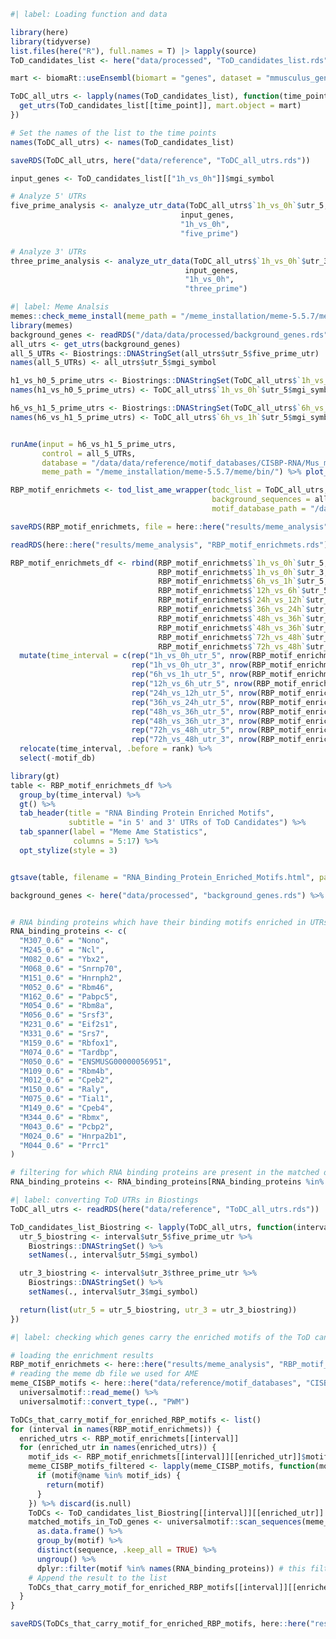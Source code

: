 ```r
#| label: Loading function and data

library(here)
library(tidyverse)
list.files(here("R"), full.names = T) |> lapply(source)
ToD_candidates_list <- here("data/processed", "ToD_candidates_list.rds") %>% readRDS()
```

```r
mart <- biomaRt::useEnsembl(biomart = "genes", dataset = "mmusculus_gene_ensembl")

ToDC_all_utrs <- lapply(names(ToD_candidates_list), function(time_point) {
  get_utrs(ToD_candidates_list[[time_point]], mart.object = mart)
})

# Set the names of the list to the time points
names(ToDC_all_utrs) <- names(ToD_candidates_list)

saveRDS(ToDC_all_utrs, here("data/reference", "ToDC_all_utrs.rds"))
```

```r
input_genes <- ToD_candidates_list[["1h_vs_0h"]]$mgi_symbol

# Analyze 5' UTRs
five_prime_analysis <- analyze_utr_data(ToDC_all_utrs$`1h_vs_0h`$utr_5, 
                                      input_genes, 
                                      "1h_vs_0h", 
                                      "five_prime")

# Analyze 3' UTRs
three_prime_analysis <- analyze_utr_data(ToDC_all_utrs$`1h_vs_0h`$utr_3, 
                                       input_genes, 
                                       "1h_vs_0h", 
                                       "three_prime")
```

```r
#| label: Meme Analsis 
memes::check_meme_install(meme_path = "/meme_installation/meme-5.5.7/meme/bin/")
library(memes)
background_genes <- readRDS("/data/data/processed/background_genes.rds") %>% as.data.frame() %>% setNames(c("mgi_symbols"))
all_utrs <- get_utrs(background_genes)
all_5_UTRs <- Biostrings::DNAStringSet(all_utrs$utr_5$five_prime_utr)
names(all_5_UTRs) <- all_utrs$utr_5$mgi_symbol

h1_vs_h0_5_prime_utrs <- Biostrings::DNAStringSet(ToDC_all_utrs$`1h_vs_0h`$utr_5$five_prime_utr)
names(h1_vs_h0_5_prime_utrs) <- ToDC_all_utrs$`1h_vs_0h`$utr_5$mgi_symbol

h6_vs_h1_5_prime_utrs <- Biostrings::DNAStringSet(ToDC_all_utrs$`6h_vs_1h`$utr_5$five_prime_utr)
names(h6_vs_h1_5_prime_utrs) <- ToDC_all_utrs$`6h_vs_1h`$utr_5$mgi_symbol


runAme(input = h6_vs_h1_5_prime_utrs,
       control = all_5_UTRs,
       database = "/data/data/reference/motif_databases/CISBP-RNA/Mus_musculus.meme",
       meme_path = "/meme_installation/meme-5.5.7/meme/bin/") %>% plot_ame_heatmap()
```

```r
RBP_motif_enrichmets <- tod_list_ame_wrapper(todc_list = ToDC_all_utrs,
                                             background_sequences = all_utrs,
                                             motif_database_path = "/data/data/reference/motif_databases/CISBP-RNA/Mus_musculus.meme")

saveRDS(RBP_motif_enrichmets, file = here::here("results/meme_analysis", "RBP_motif_enrichmets.rds"))

readRDS(here::here("results/meme_analysis", "RBP_motif_enrichmets.rds"))

RBP_motif_enrichmets_df <- rbind(RBP_motif_enrichmets$`1h_vs_0h`$utr_5, 
                                 RBP_motif_enrichmets$`1h_vs_0h`$utr_3,
                                 RBP_motif_enrichmets$`6h_vs_1h`$utr_5,
                                 RBP_motif_enrichmets$`12h_vs_6h`$utr_5,
                                 RBP_motif_enrichmets$`24h_vs_12h`$utr_5,
                                 RBP_motif_enrichmets$`36h_vs_24h`$utr_5,
                                 RBP_motif_enrichmets$`48h_vs_36h`$utr_5,
                                 RBP_motif_enrichmets$`48h_vs_36h`$utr_3,
                                 RBP_motif_enrichmets$`72h_vs_48h`$utr_5,
                                 RBP_motif_enrichmets$`72h_vs_48h`$utr_3) %>% 
  mutate(time_interval = c(rep("1h_vs_0h_utr_5", nrow(RBP_motif_enrichmets$`1h_vs_0h`$utr_5)),
                           rep("1h_vs_0h_utr_3", nrow(RBP_motif_enrichmets$`1h_vs_0h`$utr_3)),
                           rep("6h_vs_1h_utr_5", nrow(RBP_motif_enrichmets$`6h_vs_1h`$utr_5)),
                           rep("12h_vs_6h_utr_5", nrow(RBP_motif_enrichmets$`12h_vs_6h`$utr_5)),
                           rep("24h_vs_12h_utr_5", nrow(RBP_motif_enrichmets$`24h_vs_12h`$utr_5)),
                           rep("36h_vs_24h_utr_5", nrow(RBP_motif_enrichmets$`36h_vs_24h`$utr_5)),
                           rep("48h_vs_36h_utr_5", nrow(RBP_motif_enrichmets$`48h_vs_36h`$utr_5)),
                           rep("48h_vs_36h_utr_3", nrow(RBP_motif_enrichmets$`48h_vs_36h`$utr_3)),
                           rep("72h_vs_48h_utr_5", nrow(RBP_motif_enrichmets$`72h_vs_48h`$utr_5)),
                           rep("72h_vs_48h_utr_3", nrow(RBP_motif_enrichmets$`72h_vs_48h`$utr_3)))) %>% 
  relocate(time_interval, .before = rank) %>% 
  select(-motif_db)
```


```r
library(gt)
table <- RBP_motif_enrichmets_df %>% 
  group_by(time_interval) %>% 
  gt() %>% 
  tab_header(title = "RNA Binding Protein Enriched Motifs",
             subtitle = "in 5' and 3' UTRs of ToD Candidates") %>% 
  tab_spanner(label = "Meme Ame Statistics",
              columns = 5:17) %>% 
  opt_stylize(style = 3) 


gtsave(table, filename = "RNA_Binding_Protein_Enriched_Motifs.html", path = here::here("results/meme_analysis"))
```

```r
background_genes <- here("data/processed", "background_genes.rds") %>% readRDS()


# RNA binding proteins which have their binding motifs enriched in UTRs of ToDCs
RNA_binding_proteins <- c(
  "M307_0.6" = "Nono",
  "M245_0.6" = "Ncl",
  "M082_0.6" = "Ybx2",
  "M068_0.6" = "Snrnp70",
  "M151_0.6" = "Hnrnph2",
  "M052_0.6" = "Rbm46",
  "M162_0.6" = "Pabpc5",
  "M054_0.6" = "Rbm8a",
  "M056_0.6" = "Srsf3",
  "M231_0.6" = "Eif2s1",
  "M331_0.6" = "Srs7",
  "M159_0.6" = "Rbfox1",
  "M074_0.6" = "Tardbp",
  "M050_0.6" = "ENSMUSG00000056951",
  "M109_0.6" = "Rbm4b",
  "M012_0.6" = "Cpeb2",
  "M150_0.6" = "Raly",
  "M075_0.6" = "Tial1",
  "M149_0.6" = "Cpeb4",
  "M344_0.6" = "Rbmx",
  "M043_0.6" = "Pcbp2",
  "M024_0.6" = "Hnrpa2b1",
  "M044_0.6" = "Prrc1"
)

# filtering for which RNA binding proteins are present in the matched data
RNA_binding_proteins <- RNA_binding_proteins[RNA_binding_proteins %in% background_genes]
```



```r
#| label: converting ToD UTRs in Biostings
ToDC_all_utrs <- readRDS(here("data/reference", "ToDC_all_utrs.rds"))

ToD_candidates_list_Biostring <- lapply(ToDC_all_utrs, function(interval) {
  utr_5_biostring <- interval$utr_5$five_prime_utr %>%
    Biostrings::DNAStringSet() %>%
    setNames(., interval$utr_5$mgi_symbol)

  utr_3_biostring <- interval$utr_3$three_prime_utr %>%
    Biostrings::DNAStringSet() %>%
    setNames(., interval$utr_3$mgi_symbol)

  return(list(utr_5 = utr_5_biostring, utr_3 = utr_3_biostring))
})
```



```r
#| label: checking which genes carry the enriched motifs of the ToD candidates

# loading the enrichment results
RBP_motif_enrichmets <- here::here("results/meme_analysis", "RBP_motif_enrichmets.rds") %>% readRDS()
# reading the meme db file we used for AME
meme_CISBP_motifs <- here::here("data/reference/motif_databases", "CISBP-RNA/Mus_musculus.meme") %>%
  universalmotif::read_meme() %>%
  universalmotif::convert_type(., "PWM")

ToDCs_that_carry_motif_for_enriched_RBP_motifs <- list()
for (interval in names(RBP_motif_enrichmets)) {
  enriched_utrs <- RBP_motif_enrichmets[[interval]]
  for (enriched_utr in names(enriched_utrs)) {
    motif_ids <- RBP_motif_enrichmets[[interval]][[enriched_utr]]$motif_id
    meme_CISBP_motifs_filtered <- lapply(meme_CISBP_motifs, function(motif) {
      if (motif@name %in% motif_ids) {
        return(motif)
      }
    }) %>% discard(is.null)
    ToDCs <- ToD_candidates_list_Biostring[[interval]][[enriched_utr]] %>% Biostrings::RNAStringSet()
    matched_motifs_in_ToD_genes <- universalmotif::scan_sequences(meme_CISBP_motifs_filtered, ToDCs[Biostrings::width(ToDCs) > 20]) %>%
      as.data.frame() %>% 
      group_by(motif) %>% 
      distinct(sequence, .keep_all = TRUE) %>% 
      ungroup() %>% 
      dplyr::filter(motif %in% names(RNA_binding_proteins)) # this filters the df to only inlcude motifs that are targets of expressed proteins
    # Append the result to the list
    ToDCs_that_carry_motif_for_enriched_RBP_motifs[[interval]][[enriched_utr]] <- matched_motifs_in_ToD_genes
  }
}

saveRDS(ToDCs_that_carry_motif_for_enriched_RBP_motifs, here::here("results/meme_analysis", "ToD_genes_carrying_RBP_motifs.rds"))
```




